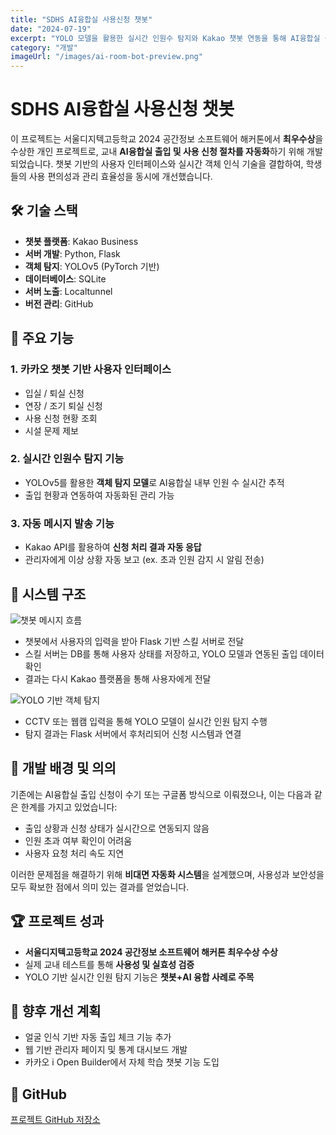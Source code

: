 ```yaml
---
title: "SDHS AI융합실 사용신청 챗봇"
date: "2024-07-19"
excerpt: "YOLO 모델을 활용한 실시간 인원수 탐지와 Kakao 챗봇 연동을 통해 AI융합실 출입 및 신청을 자동화한 프로젝트입니다."
category: "개발"
imageUrl: "/images/ai-room-bot-preview.png"
---
```


# SDHS AI융합실 사용신청 챗봇

이 프로젝트는 서울디지텍고등학교 2024 공간정보 소프트웨어 해커톤에서 **최우수상**을 수상한 개인 프로젝트로, 교내 **AI융합실 출입 및 사용 신청 절차를 자동화**하기 위해 개발되었습니다. 챗봇 기반의 사용자 인터페이스와 실시간 객체 인식 기술을 결합하여, 학생들의 사용 편의성과 관리 효율성을 동시에 개선했습니다.

## 🛠️ 기술 스택

- **챗봇 플랫폼**: Kakao Business
- **서버 개발**: Python, Flask
- **객체 탐지**: YOLOv5 (PyTorch 기반)
- **데이터베이스**: SQLite
- **서버 노출**: Localtunnel
- **버전 관리**: GitHub

## 🔑 주요 기능

### 1. 카카오 챗봇 기반 사용자 인터페이스

- 입실 / 퇴실 신청
- 연장 / 조기 퇴실 신청
- 사용 신청 현황 조회
- 시설 문제 제보

### 2. 실시간 인원수 탐지 기능

- YOLOv5를 활용한 **객체 탐지 모델**로 AI융합실 내부 인원 수 실시간 추적
- 출입 현황과 연동하여 자동화된 관리 가능

### 3. 자동 메시지 발송 기능

- Kakao API를 활용하여 **신청 처리 결과 자동 응답**
- 관리자에게 이상 상황 자동 보고 (ex. 초과 인원 감지 시 알림 전송)

## 🧩 시스템 구조

![챗봇 메시지 흐름](./image1.png)

- 챗봇에서 사용자의 입력을 받아 Flask 기반 스킬 서버로 전달
- 스킬 서버는 DB를 통해 사용자 상태를 저장하고, YOLO 모델과 연동된 출입 데이터 확인
- 결과는 다시 Kakao 플랫폼을 통해 사용자에게 전달

![YOLO 기반 객체 탐지](./image2.png)

- CCTV 또는 웹캠 입력을 통해 YOLO 모델이 실시간 인원 탐지 수행
- 탐지 결과는 Flask 서버에서 후처리되어 신청 시스템과 연결

## 🧠 개발 배경 및 의의

기존에는 AI융합실 출입 신청이 수기 또는 구글폼 방식으로 이뤄졌으나, 이는 다음과 같은 한계를 가지고 있었습니다:

- 출입 상황과 신청 상태가 실시간으로 연동되지 않음
- 인원 초과 여부 확인이 어려움
- 사용자 요청 처리 속도 지연

이러한 문제점을 해결하기 위해 **비대면 자동화 시스템**을 설계했으며, 사용성과 보안성을 모두 확보한 점에서 의미 있는 결과를 얻었습니다.

## 🏆 프로젝트 성과

- **서울디지텍고등학교 2024 공간정보 소프트웨어 해커톤 최우수상 수상**
- 실제 교내 테스트를 통해 **사용성 및 실효성 검증**
- YOLO 기반 실시간 인원 탐지 기능은 **챗봇+AI 융합 사례로 주목**

## 🔭 향후 개선 계획

- 얼굴 인식 기반 자동 출입 체크 기능 추가
- 웹 기반 관리자 페이지 및 통계 대시보드 개발
- 카카오 i Open Builder에서 자체 학습 챗봇 기능 도입

## 🔗 GitHub

[프로젝트 GitHub 저장소](https://github.com/yanggangbb/2024Hackathon)
